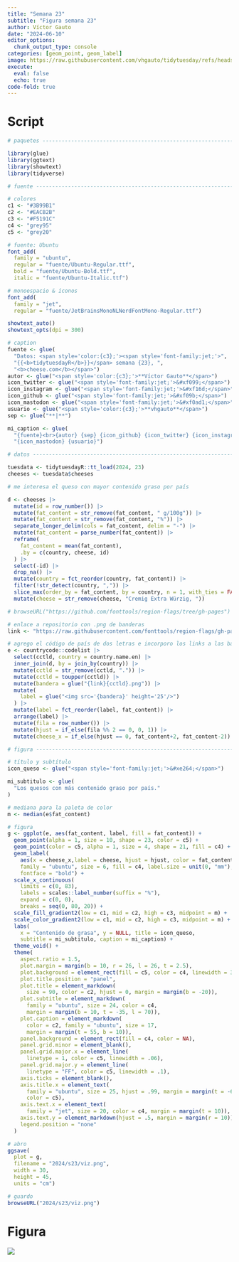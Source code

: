 ```yaml
---
title: "Semana 23"
subtitle: "Figura semana 23"
author: Víctor Gauto
date: "2024-06-10"
editor_options:
  chunk_output_type: console
categories: [geom_point, geom_label]
image: https://raw.githubusercontent.com/vhgauto/tidytuesday/refs/heads/main/2024/s23/viz.png
execute:
  eval: false
  echo: true
code-fold: true
---
```



# Script

```r

# paquetes ----------------------------------------------------------------

library(glue)
library(ggtext)
library(showtext)
library(tidyverse)

# fuente ------------------------------------------------------------------

# colores
c1 <- "#3B99B1"
c2 <- "#EACB2B"
c3 <- "#F5191C"
c4 <- "grey95"
c5 <- "grey20"

# fuente: Ubuntu
font_add(
  family = "ubuntu", 
  regular = "fuente/Ubuntu-Regular.ttf",
  bold = "fuente/Ubuntu-Bold.ttf",
  italic = "fuente/Ubuntu-Italic.ttf")

# monoespacio & íconos
font_add(
  family = "jet", 
  regular = "fuente/JetBrainsMonoNLNerdFontMono-Regular.ttf")

showtext_auto()
showtext_opts(dpi = 300)

# caption
fuente <- glue(
  "Datos: <span style='color:{c3};'><span style='font-family:jet;'>",
  "{{<b>tidytuesdayR</b>}}</span> semana {23}, ",
  "<b>cheese.com</b></span>")
autor <- glue("<span style='color:{c3};'>**Víctor Gauto**</span>")
icon_twitter <- glue("<span style='font-family:jet;'>&#xf099;</span>")
icon_instagram <- glue("<span style='font-family:jet;'>&#xf16d;</span>")
icon_github <- glue("<span style='font-family:jet;'>&#xf09b;</span>")
icon_mastodon <- glue("<span style='font-family:jet;'>&#xf0ad1;</span>")
usuario <- glue("<span style='color:{c3};'>**vhgauto**</span>")
sep <- glue("**|**")

mi_caption <- glue(
  "{fuente}<br>{autor} {sep} {icon_github} {icon_twitter} {icon_instagram} ",
  "{icon_mastodon} {usuario}")

# datos -------------------------------------------------------------------

tuesdata <- tidytuesdayR::tt_load(2024, 23)
cheeses <- tuesdata$cheeses

# me interesa el queso con mayor contenido graso por país

d <- cheeses |> 
  mutate(id = row_number()) |> 
  mutate(fat_content = str_remove(fat_content, " g/100g")) |> 
  mutate(fat_content = str_remove(fat_content, "%")) |> 
  separate_longer_delim(cols = fat_content, delim = "-") |> 
  mutate(fat_content = parse_number(fat_content)) |> 
  reframe(
    fat_content = mean(fat_content),
    .by = c(country, cheese, id)
  ) |> 
  select(-id) |> 
  drop_na() |> 
  mutate(country = fct_reorder(country, fat_content)) |> 
  filter(!str_detect(country, ",")) |> 
  slice_max(order_by = fat_content, by = country, n = 1, with_ties = FALSE) |> 
  mutate(cheese = str_remove(cheese, "Cremig Extra Würzig, "))

# browseURL("https://github.com/fonttools/region-flags/tree/gh-pages")

# enlace a repositorio con .png de banderas
link <- "https://raw.githubusercontent.com/fonttools/region-flags/gh-pages/png/"

# agrego el código de país de dos letras e incorporo los links a las banderas
e <- countrycode::codelist |> 
  select(cctld, country = country.name.en) |> 
  inner_join(d, by = join_by(country)) |> 
  mutate(cctld = str_remove(cctld, ".")) |> 
  mutate(cctld = toupper(cctld)) |> 
  mutate(bandera = glue("{link}{cctld}.png")) |>
  mutate(
    label = glue("<img src='{bandera}' height='25'/>")
  ) |> 
  mutate(label = fct_reorder(label, fat_content)) |> 
  arrange(label) |> 
  mutate(fila = row_number()) |> 
  mutate(hjust = if_else(fila %% 2 == 0, 0, 1)) |> 
  mutate(cheese_x = if_else(hjust == 0, fat_content+2, fat_content-2))

# figura ------------------------------------------------------------------

# título y subtítulo
icon_queso <- glue("<span style='font-family:jet;'>&#xe264;</span>")

mi_subtitulo <- glue(
  "Los quesos con más contenido graso por país."
)

# mediana para la paleta de color
m <- median(e$fat_content)

# figura
g <- ggplot(e, aes(fat_content, label, fill = fat_content)) +
  geom_point(alpha = 1, size = 10, shape = 23, color = c5) +
  geom_point(color = c5, alpha = 1, size = 4, shape = 21, fill = c4) +
  geom_label(
    aes(x = cheese_x,label = cheese, hjust = hjust, color = fat_content), 
    family = "ubuntu", size = 6, fill = c4, label.size = unit(0, "mm"),
    fontface = "bold") +
  scale_x_continuous(
    limits = c(0, 83),
    labels = scales::label_number(suffix = "%"),
    expand = c(0, 0),
    breaks = seq(0, 80, 20)) +
  scale_fill_gradient2(low = c1, mid = c2, high = c3, midpoint = m) +
  scale_color_gradient2(low = c1, mid = c2, high = c3, midpoint = m) +
  labs(
    x = "Contenido de grasa", y = NULL, title = icon_queso, 
    subtitle = mi_subtitulo, caption = mi_caption) +
  theme_void() +
  theme(
    aspect.ratio = 1.5,
    plot.margin = margin(b = 10, r = 26, l = 26, t = 2.5),
    plot.background = element_rect(fill = c5, color = c4, linewidth = 3),
    plot.title.position = "panel",
    plot.title = element_markdown(
      size = 90, color = c2, hjust = 0, margin = margin(b = -20)),
    plot.subtitle = element_markdown(
      family = "ubuntu", size = 24, color = c4, 
      margin = margin(b = 10, t = -35, l = 70)),
    plot.caption = element_markdown(
      color = c2, family = "ubuntu", size = 17, 
      margin = margin(t = 55, b = 10)),
    panel.background = element_rect(fill = c4, color = NA),
    panel.grid.minor = element_blank(),
    panel.grid.major.x = element_line(
      linetype = 1, color = c5, linewidth = .06),
    panel.grid.major.y = element_line(
      linetype = "FF", color = c5, linewidth = .1),
    axis.ticks = element_blank(),
    axis.title.x = element_text(
      family = "ubuntu", size = 25, hjust = .99, margin = margin(t = -60),
      color = c5),
    axis.text.x = element_text(
      family = "jet", size = 20, color = c4, margin = margin(t = 10)),
    axis.text.y = element_markdown(hjust = .5, margin = margin(r = 10)),
    legend.position = "none"
  )

# abro
ggsave(
  plot = g,
  filename = "2024/s23/viz.png",
  width = 30,
  height = 45,
  units = "cm")

# guardo
browseURL("2024/s23/viz.png")
```

# Figura

![](https://raw.githubusercontent.com/vhgauto/tidytuesday/refs/heads/main/2024/s23/viz.png)


